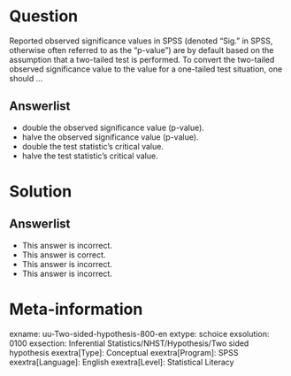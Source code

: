 Question
========
  
Reported observed significance values in SPSS (denoted “Sig.” in SPSS, otherwise often referred to as the “p-value”) are by default based on the assumption that a two-tailed test is performed. To convert the two-tailed observed significance value to the value for a one-tailed test situation, one should …
  
Answerlist
----------
* double the observed significance value (p-value).
* halve the observed significance value (p-value).
* double the test statistic’s critical value.
* halve the test statistic’s critical value.

Solution
========

Answerlist
----------
* This answer is incorrect.
* This answer is correct.
* This answer is incorrect.
* This answer is incorrect.

Meta-information
================
exname: uu-Two-sided-hypothesis-800-en
extype: schoice
exsolution: 0100
exsection: Inferential Statistics/NHST/Hypothesis/Two sided hypothesis
exextra[Type]: Conceptual
exextra[Program]: SPSS
exextra[Language]: English
exextra[Level]: Statistical Literacy
